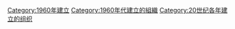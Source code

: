 {{Commons category|Organizations established in 1960}}
{{Cat topic in year|topic=建立的組織|year=1960}}

[[Category:1960年建立|Category:1960年建立]]
[[Category:1960年代建立的組織|Category:1960年代建立的組織]]
[[Category:20世纪各年建立的组织|Category:20世纪各年建立的组织]]